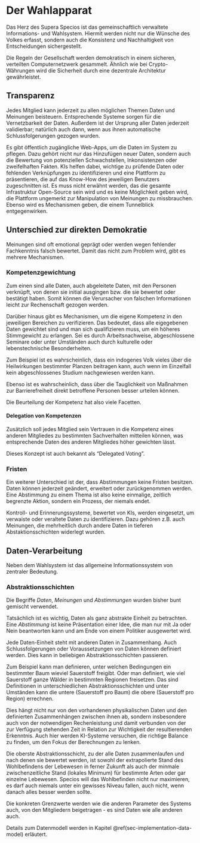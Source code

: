 # Der Wahlapparat {#sec-implementation-elections}

Das Herz des Supera Specios ist das gemeinschaftlich verwaltete Informations- und Wahlsystem.
Hiermit werden nicht nur die Wünsche des Volkes erfasst,
sondern auch die Konsistenz und Nachhaltigkeit von Entscheidungen sichergestellt.

Die Regeln der Gesellschaft werden demokratisch in einem sicheren, verteilten Computernetzwerk gesammelt.
Ähnlich wie bei Crypto-Währungen wird die Sicherheit durch eine dezentrale Architektur gewährleistet.

## Transparenz

Jedes Mitglied kann jederzeit zu allen möglichen Themen Daten und Meinungen beisteuern.
Entsprechende Systeme sorgen für die Vernetzbarkeit der Daten.
Außerdem ist der Ursprung aller Daten jederzeit validierbar;
natürlich auch dann, wenn aus ihnen automatische Schlussfolgerungen gezogen wurden.

Es gibt öffentlich zugängliche Web-Apps, um die Daten im System zu pflegen.
Dazu gehört nicht nur das Hinzufügen neuer Daten,
sondern auch die Bewertung von potenziellen Schwachstellen, Inkonsistenzen oder zweifelhaften Fakten.
KIs helfen dabei, wichtige zu prüfende Daten oder fehlenden Verknüpfungen zu identifizieren
und eine Plattform zu präsentieren, die auf das Know-How des jeweiligen Benutzers zugeschnitten ist.
Es muss nicht erwähnt werden, das die gesamte Infrastruktur Open-Source sein wird
und es keine Möglichkeit geben wird, die Plattform ungemerkt zur Manipulation von Meinungen zu missbrauchen.
Ebenso wird es Mechanismen geben, die einem Tunnelblick entgegenwirken.

## Unterschied zur direkten Demokratie

Meinungen sind oft emotional geprägt oder werden wegen fehlender Fachkenntnis falsch bewertet.
Damit das nicht zum Problem wird, gibt es mehrere Mechanismen.

### Kompetenzgewichtung

Zum einen sind alle Daten, auch abgeleitete Daten, mit den Personen verknüpft,
von denen sie initial ausgingen bzw. die sie bewertet oder bestätigt haben.
Somit können die Verursacher von falschen Informationen leicht zur Rechenschaft gezogen werden.

Darüber hinaus gibt es Mechanismen, um die eigene Kompetenz in den jeweiligen Bereichen zu verifizieren.
Das bedeutet, dass alle eigegebenen Daten gewichtet sind
und man sich qualifizieren muss, um ein höheres Stimmgewicht zu erlangen.
Sei es durch Arbeitsnachweise, abgeschlossene Seminare
oder unter Umständen auch durch kulturelle oder lebenstechnische Besonderheiten.

Zum Beispiel ist es wahrscheinlich,
dass ein indogenes Volk vieles über die Heilwirkungen bestimmter Planzen beitragen kann,
auch wenn im Einzelfall kein abgeschlossenes Studium nachgewiesen werden kann.

Ebenso ist es wahrscheinlich, dass über die Tauglichkeit von Maßnahmen zur Barrierefreiheit
direkt betroffene Personen besser urteilen können.

Die Beurteilung der Kompetenz hat also viele Facetten.

#### Delegation von Kompetenzen

Zusätzlich soll jedes Mitglied sein Vertrauen
in die Kompetenz eines anderen Mitgliedes zu bestimmten Sachverhalten
mitteilen können, was entsprechende Daten des anderen Mitgliedes höher gewichten lässt.

Dieses Konzept ist auch bekannt als "Delegated Voting".

### Fristen

Ein weiterer Unterschied ist der, dass Abstimmungen keine Fristen besitzen.
Daten können jederzeit geändert, erweitert oder zurückgenommen werden.
Eine Abstimmung zu einem Thema ist also keine einmalige, zeitlich begrenzte Aktion,
sondern ein Prozess, der niemals endet.

Kontroll- und Erinnerungssysteme, bewertet von KIs, werden eingesetzt,
um verwaiste oder veraltete Daten zu identifizieren.
Dazu gehören z.B. auch Meinungen, die mehrheitlich 
durch andere Daten in tieferen Abstaktionsschichten widerlegt wurden.

## Daten-Verarbeitung

Neben dem Wahlsystem ist das allgemeine Informationssystem von zentraler Bedeutung.

### Abstraktionsschichten

Die Begriffe _Daten_, _Meinungen_ und _Abstimmungen_ wurden bisher bunt gemischt verwendet.

Tatsächlich ist es wichtig, Daten als ganz abstrakte Einheit zu betrachten.
Eine _Abstimmung_ ist keine Präsentation einer Idee, die man nur mit Ja oder Nein beantworten kann
und am Ende von einem Politiker ausgewertet wird.

Jede Daten-Einheit steht mit anderen Daten in Zusammenhang.
Auch Schlussfolgerungen oder Voraussetzungen von Daten können definiert werden.
Dies kann in beliebigen Abstraktionsschichten passieren.

Zum Beispiel kann man definieren, unter welchen Bedingungen ein bestimmter Baum wieviel Sauerstoff freigibt.
Oder man definiert, wie viel Sauerstoff ganze Wälder in bestimmten Regionen freisetzen.
Das sind Definitionen in unterschiedlichen Abstraktionsschichten 
und unter Umständen kann die untere (Sauerstoff pro Baum) die obere (Sauerstoff pro Region) errechnen.

Dies hängt nicht nur von den vorhandenen physikalischen Daten 
und den definierten Zusammenhängen zwischen ihnen ab,
sondern insbesondere auch von der notwendigen Rechenleistung und damit verbunden
von der zur Verfügung stehenden Zeit in Relation zur Wichtigkeit der resultierenden Erkenntnis.
Auch hier werden KI-Systeme versuchen, die richtige Balance zu finden,
um den Fokus der Berechnungen zu lenken.

Die oberste Abstraktionsschicht, zu der alle Daten zusammenlaufen und nach denen sie bewertet werden,
ist sowohl der extrapolierte Stand des Wohlbefindens der Lebewesen in ferner Zukunft
als auch der minmale zwischenzeitliche Stand (lokales Minimum) 
für bestimmte Arten oder gar einzelne Lebewesen.
Specios will das Wohlbefinden nicht nur maximieren, es darf auch niemals unter ein gewisses Niveau fallen,
auch nicht, wenn danach alles besser werden sollte.

Die konkreten Grenzwerte werden wie die anderen Parameter des Systems auch,
von den Mitgliedern beigetragen - es sind Daten wie alle anderen auch.

Details zum Datenmodell werden in Kapitel \@ref(sec-implementation-data-model) erläutert.
